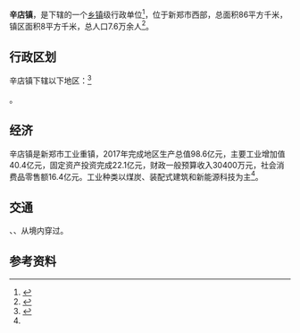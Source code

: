 {{expand|time=2013-09-15T13:48:56+00:00}}
{{中国乡级行政区
|景观照片文件名 = Xindian Town in Xinzheng 20200606.jpg
|景观照片描述 = 辛店镇境内的[[343国道|343国道]]
|汉语拼音 = 
|其他语言 = 
|其他语言名称 = 
|旧称 =
|地名出处 = 
|位置图文件名 = 
|位置图描述 = 
|自定义图片= 
|建置时间 = 
|政府驻地 = 
|毗邻 = 
|总面积 = 86平方公里
|总人口 = 7.6万
|总人口年份 = 
|户籍人口 = 
|户籍人口年份 = 
|常住人口 = 
|常住人口年份 = 
|人口密度 = 
|GDP = 98.6亿
|GDP年份 = 2017
|邮政编码 = 
|电话区号 = 371
|官方网站 = 
|网站名称 = 
|41/01/84/102/000}}

'''辛店镇'''，是{{PRC admin/fullname|41/01/84/102/000|3}}下辖的一个[[乡镇|乡镇]]级行政单位<ref>{{PRC admin/ref sgc|{{PRC admin/parent|41/01/84/102/000}}}}</ref>，位于新郑市西部，总面积86平方千米，镇区面积8平方千米，总人口7.6万余人<ref name=intro>{{cite web |title=辛店镇简介 |url=https://zzxz.hnzwfw.gov.cn/art/2020/5/8/art_2999_10289.html?areaCode=410184102000 |website=郑州政务服务网 |accessdate=2021-02-19}}</ref>。

== 行政区划 ==
辛店镇下辖以下地区：<ref>{{PRC admin/ref sgc|41/01/84/102/000}}</ref>

{{PRC admin/children|41/01/84/102/000}}。

== 经济 ==
辛店镇是新郑市工业重镇，2017年完成地区生产总值98.6亿元，主要工业增加值40.4亿元，固定资产投资完成22.1亿元，财政一般预算收入30400万元，社会消费品零售额16.4亿元。工业种类以煤炭、装配式建筑和新能源科技为主<ref name=intro />。

== 交通 ==
{{中国高速公路名|S88|P=河南}}、{{中国国道名|343}}、{{中国省道名|227|P=河南}}从境内穿过。

== 参考资料 ==
{{reflist}}

{{行政区划小作品}}
{{PRC admin/navcat|41/01/84/102/000}}